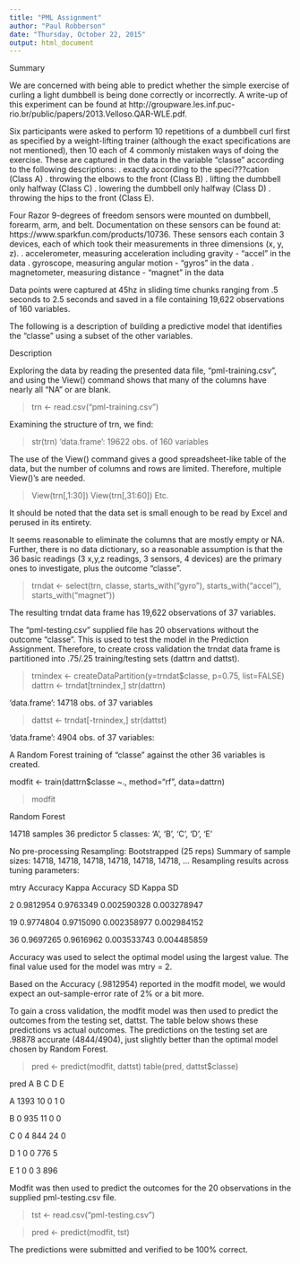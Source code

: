 ```yaml
---
title: "PML Assignment"
author: "Paul Robberson"
date: "Thursday, October 22, 2015"
output: html_document
---
```

Summary

We are concerned with being able to predict whether the simple exercise of curling a light dumbbell is being done correctly or incorrectly.  A write-up of this experiment can be found at 
http://groupware.les.inf.puc-rio.br/public/papers/2013.Velloso.QAR-WLE.pdf.

Six participants were asked to perform 10 repetitions of a dumbbell curl first as specified by a weight-lifting trainer (although the exact specifications are not mentioned), then 10 each of 4 commonly mistaken ways of doing the exercise.  These are captured in the data in the variable "classe" according to the following descriptions: 
.  exactly according to the speci???cation (Class A)
.	throwing the elbows to the front (Class B)
.	lifting the dumbbell only halfway (Class C)
.	lowering the dumbbell only halfway (Class D)
.	throwing the hips to the front (Class E).

Four Razor 9-degrees of freedom sensors were mounted on dumbbell, forearm, arm, and belt.  Documentation on these sensors can be found at: https://www.sparkfun.com/products/10736.  These sensors each contain 3 devices, each of which took their measurements in three dimensions (x, y, z).
.	accelerometer, measuring acceleration including gravity - "accel" in the data
.	gyroscope, measuring angular motion - "gyros" in the data
.	magnetometer, measuring distance - "magnet" in the data

Data points were captured at 45hz in sliding time chunks ranging from .5 seconds to 2.5 seconds and saved in a file containing 19,622 observations of 160 variables.

The following is a description of building a predictive model that identifies the "classe" using a subset of the other variables.

Description

Exploring the data by reading the presented data file, "pml-training.csv", and using the View() command shows that many of the columns have nearly all "NA" or are blank.  

>trn <- read.csv("pml-training.csv")

Examining the structure of trn, we find:

> str(trn)
'data.frame':	19622 obs. of  160 variables

The use of the View() command gives a good spreadsheet-like table of the data, but the number of columns and rows are limited.  Therefore, multiple View()'s are needed.

>View(trn[,1:30])
>View(trn[,31:60])
Etc.

It should be noted that the data set is small enough to be read by Excel and perused in its entirety.

It seems reasonable to eliminate the columns that are mostly empty or NA.  Further, there is no data dictionary, so a reasonable assumption is that the 36 basic readings (3 x,y,z readings, 3 sensors, 4 devices) are the primary ones to investigate, plus the outcome "classe".

>trndat <- select(trn, classe, starts_with("gyro"), starts_with("accel"), starts_with("magnet"))

The resulting trndat data frame has 19,622 observations of 37 variables.

The "pml-testing.csv" supplied file has 20 observations without the outcome "classe".  This is used to
test the model in the Prediction Assignment.  Therefore, to create cross validation the trndat data frame is partitioned into .75/.25 training/testing sets (dattrn and dattst).  

> trnindex <- createDataPartition(y=trndat$classe, p=0.75, list=FALSE)
> dattrn <- trndat[trnindex,]
> str(dattrn)

'data.frame':	14718 obs. of  37 variables

> dattst <- trndat[-trnindex,]
> str(dattst)

'data.frame':	4904 obs. of  37 variables:

A Random Forest training of "classe" against the other 36 variables is created. 

modfit <- train(dattrn$classe ~., method="rf", data=dattrn)

> modfit

Random Forest 

14718 samples
   36 predictor
    5 classes: 'A', 'B', 'C', 'D', 'E' 

No pre-processing
Resampling: Bootstrapped (25 reps) 
Summary of sample sizes: 14718, 14718, 14718, 14718, 14718, 14718, ... 
Resampling results across tuning parameters:

  mtry  Accuracy   Kappa      Accuracy SD  Kappa SD   
  
   2    0.9812954  0.9763349  0.002590328  0.003278947
  
  19    0.9774804  0.9715090  0.002358977  0.002984152
  
  36    0.9697265  0.9616962  0.003533743  0.004485859

Accuracy was used to select the optimal model using  the largest value.
The final value used for the model was mtry = 2. 

Based on the Accuracy (.9812954) reported in the modfit model, we would expect an out-sample-error rate of 2% or a bit more.

To gain a cross validation, the modfit model was then used to predict the outcomes from the testing set, dattst. The table below shows these predictions vs actual outcomes.  The predictions on the testing set are .98878 accurate (4844/4904), just slightly better than the optimal model chosen by Random Forest.

> pred <- predict(modfit, dattst)
> table(pred, dattst$classe)
    
pred    A    B    C    D    E

   A 1393   10    0    1    0
   
   B    0  935   11    0    0
   
   C    0    4  844   24    0
   
   D    1    0    0  776    5
   
   E    1    0    0    3  896


Modfit was then used to predict the outcomes for the 20 observations in the supplied pml-testing.csv file.

>tst <- read.csv("pml-testing.csv")

>pred <- predict(modfit, tst)

The predictions were submitted and verified to be 100% correct.


